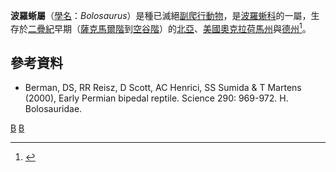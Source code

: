 {{Automatic taxobox
| taxon = Bolosaurus
| authority = 
| fossil_range = {{fossil_range|289.5|273.6}}[[二疊紀|二疊紀]]早期
| image = Bolosaurus.jpg
| type_species = '''''Bolosaurus striatus'''''
| type_species_authority = Cope, 1878
| subdivision_ranks = [[種|種]]
| subdivision = 
*'''''B. striatus''''' <small>Cope, 1878</small>
*'''''B. major''''' <small>Broom, 1913</small>
*'''''B. traati''''' <small>Tatarinov, 1974</small>
*'''''B. grandis''''' <small>[[羅伯特·雷斯茲|Reisz]] ''et al.'', 2002</small>
}}

'''波羅蜥屬'''（[[學名|學名]]：''Bolosaurus''）是種已滅絕[[副爬行動物|副爬行動物]]，是[[波羅蜥科|波羅蜥科]]的一屬，生存於[[二疊紀|二疊紀]]早期（[[薩克馬爾階|薩克馬爾階]]到[[空谷階|空谷階]]）的[[北亞|北亞]]、[[美國|美國]][[奧克拉荷馬州|奧克拉荷馬州]]與[[德克薩斯州|德州]]<ref name=Parareptilia2>{{cite journal |author=Marcello Ruta, Juan C. Cisneros, Torsten Liebrect, Linda A. Tsuji and Johannes Muller |year=2011 |title=Amniotes through major biological crises: faunal turnover among Parareptiles and the end-Permian mass extinction |url=http://onlinelibrary.wiley.com/doi/10.1111/j.1475-4983.2011.01051.x/abstract |journal=Palaeontology |volume=54 |issue=5 |pages=1117–1137 |doi=10.1111/j.1475-4983.2011.01051.x |access-date=2013-01-14 |archive-date=2017-08-23 |archive-url=https://web.archive.org/web/20170823232328/http://onlinelibrary.wiley.com/doi/10.1111/j.1475-4983.2011.01051.x/abstract |dead-url=no }}</ref>。

==參考資料==
<div class="references-small">
{{Reflist}}
* Berman, DS, RR Reisz, D Scott, AC Henrici, SS Sumida & T Martens (2000), Early Permian bipedal reptile. Science 290: 969-972. H. Bolosauridae.
</div>
{{副爬行動物|Parareptilia}}
{{Taxonbar|from=Q3079631}}

[[Category:無孔亞綱|B]]
[[Category:二疊紀爬行動物|B]]


{{paleo-reptile-stub}}